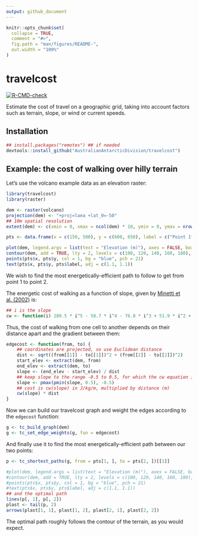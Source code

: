 ```yaml
---
output: github_document
---
```


<!-- README.md is generated from README.Rmd. Please edit that file -->

```r
knitr::opts_chunk$set(
  collapse = TRUE,
  comment = "#>",
  fig.path = "man/figures/README-",
  out.width = "100%"
)
```

# travelcost

<!-- badges: start -->
[![R-CMD-check](https://github.com/AustralianAntarcticDivision/travelcost/workflows/R-CMD-check/badge.svg)](https://github.com/AustralianAntarcticDivision/travelcost/actions)
<!-- badges: end -->

Estimate the cost of travel on a geographic grid, taking into account factors such as terrain, slope, or wind or current speeds.

## Installation

``` r
## install.packages("remotes") ## if needed
devtools::install_github("AustralianAntarcticDivision/travelcost")

```

## Example: the cost of walking over hilly terrain

Let's use the volcano example data as an elevation raster:

```r
library(travelcost)
library(raster)

dem <- raster(volcano)
projection(dem) <- "+proj=laea +lat_0=-50"
## 10m spatial resolution
extent(dem) <- c(xmin = 0, xmax = ncol(dem) * 10, ymin = 0, ymax = nrow(dem) * 10)

pts <- data.frame(x = c(150, 500), y = c(600, 650), label = c("Point 1", "Point 2"))

plot(dem, legend.args = list(text = "Elevation (m)"), axes = FALSE, box = FALSE)
contour(dem, add = TRUE, lty = 2, levels = c(100, 120, 140, 160, 180), col = "#606060")
points(pts$x, pts$y, col = 1, bg = "blue", pch = 21)
text(pts$x, pts$y, pts$label, adj = c(1.1, 1.1))

```

We wish to find the most energetically-efficient path to follow to get from point 1 to point 2.

The energetic cost of walking as a function of slope, given by [Minetti et al. (2002)](https://doi.org/10.1152/japplphysiol.01177.2001) is:

```r
## i is the slope
cw <- function(i) 280.5 * i^5 - 58.7 * i^4 - 76.8 * i^3 + 51.9 * i^2 + 19.6 * i + 2.5 ## J/kg/m

```

Thus, the cost of walking from one cell to another depends on their distance apart and the gradient between them:

```r
edgecost <- function(from, to) {
    ## coordinates are projected, so use Euclidean distance
    dist <- sqrt((from[[1]] - to[[1]])^2 + (from[[2]] - to[[2]])^2)
    start_elev <- extract(dem, from)
    end_elev <- extract(dem, to)
    slope <- (end_elev - start_elev) / dist
    ## keep slope to the range -0.5 to 0.5, for which the cw equation is valid
    slope <- pmax(pmin(slope, 0.5), -0.5)
    ## cost is cw(slope) in J/kg/m, multiplied by distance (m)
    cw(slope) * dist
}

```

Now we can build our travelcost graph and weight the edges according to the `edgecost` function:

```r
g <- tc_build_graph(dem)
g <- tc_set_edge_weights(g, fun = edgecost)

```

And finally use it to find the most energetically-efficient path between our two points:

```r
p <- tc_shortest_paths(g, from = pts[1, ], to = pts[2, ])[[1]]

#plot(dem, legend.args = list(text = "Elevation (m)"), axes = FALSE, box = FALSE)
#contour(dem, add = TRUE, lty = 2, levels = c(100, 120, 140, 160, 180), col = "#606060")
#points(pts$x, pts$y, col = 1, bg = "blue", pch = 21)
#text(pts$x, pts$y, pts$label, adj = c(1.1, 1.1))
## and the optimal path
lines(p[, 1], p[, 2])
plast <- tail(p, 2)
arrows(plast[1, 1], plast[1, 2], plast[2, 1], plast[2, 2])

```

The optimal path roughly follows the contour of the terrain, as you would expect.

